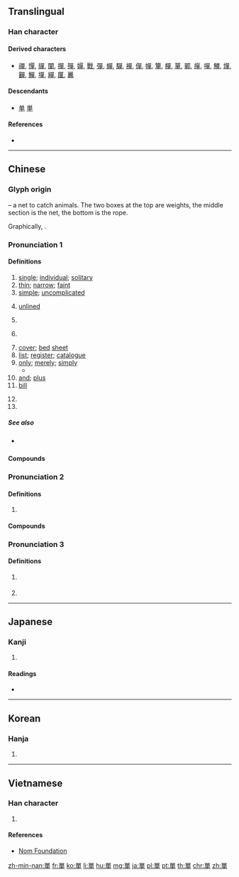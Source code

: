 {{character info/new}}
{{also|单|単}}
==Translingual==
{{Han simplified forms|單|単|单}}

===Han character===
{{Han char|rn=30|rad=口|as=09|sn=12|four=66506|canj=RRWJ|ids=⿱吅⿻日十}}

====Derived characters====
* [[禪]], [[憚]], [[貚]], [[闡]], [[撣]], [[殫]], [[嬋]], [[戰]], [[彈]], [[蟬]], [[驒]], [[襌]], [[僤]], [[幝]], [[簞]], [[樿]], [[蕇]], [[鄲]], [[癉]], [[嘽]], [[觶]], [[燀]], [[奲]], [[鱓]], [[墠]], [[繟]], [[匰]], [[鼉]]

====Descendants====
* [[单]] [[単]]

====References====
* {{Han ref|kx=0200.250|dkj=03993|dj=0422.090|hdz=10654.060|uh=55AE|ud=21934|bh=B3E6|bd=46054}}

----

==Chinese==
{{zh-forms|s=单}}

===Glyph origin===
{{Han etyl}}
{{liushu|p}} – a net to catch animals. The two boxes at the top are weights, the middle section is the net, the bottom is the rope.

Graphically, {{Han compound|吅|𠦆}}.

===Pronunciation 1===
{{zh-pron
|m=dān
|c=daan1
|h=pfs=tân
|md=dăng
|mn=toaⁿ/tan
|mn_note=toaⁿ - vernacular; tan - literary
|mn-t=duan1
|w=1te
|mc=1
|oc=2,1
|ma=Zh-dan.ogg
|cat=a,n,adv,cls,pn
}}

====Definitions====
{{zh-hanzi}}

# [[single]]; [[individual]]; [[solitary]]
# [[thin]]; [[narrow]]; [[faint]]
# [[simple]]; [[uncomplicated]]
# {{lb|zh|of clothes}} [[unlined]]
# {{lb|zh|mathematics}} {{zh-short|單數|[[odd]]}}
# {{lb|zh|linguistics}} {{zh-short|單數|[[singular]]}}
# [[cover]]; [[bed]] [[sheet]]
# [[list]]; [[register]]; [[catalogue]]
# [[only]]; [[merely]]; [[simply]]
#* {{zh-x|ref='''1925''', {{w2|zh|魯迅|魯迅}}, {{w2|zh|s:論「他媽的！」|論「他媽的！」}}|別 的 國度 裏 怎樣，我 不 知道。單 知道 ^諾威人 Hamsun 有 一 本 小說 叫《^飢餓》，粗野 的 口吻 是 很多 的，但 我 並不 見 這 一 類 話。|I don't know what it's like in other countries. I '''only''' know that a Norwegian [named] Hamsun has [written] a novel called ''{{w|Hunger (Hamsun novel)|Hunger}}'' [in which] vulgar speech is plenty, but I have by no means seen this kind of thing [referring to {{l|zh|他媽的}}].}}
# [[and]]; [[plus]]
# [[bill]] {{zh-mw|c:張}}
#: {{zh-l|埋單}}
# {{zh-classifier|[[case]]s, [[deal]]s and [[business]]es}}
# {{surname|lang=zh}}

=====See also=====
* {{sense|only}} {{zh-l|只}}

====Compounds====
{{zh-der|單身|單車|唔單至|單弦拉戲|單淘汰|單鉤|單露|單名|單拍子|孤單|單面山|單色瓷|單位|單弦說唱|單幹|單行犯|存單|單務契約|單一預算|單價|單主寄生|保單|單口相聲|單人獨馬|單帳|單號|單位價格|單哨|單個兒|單格臨書|單傳|單鵠寡鳧|單間|單掉兒|單人房|形單影隻|單元劇|單眉細眼|傳單|單弱|單循環賽|單獨|單眼相機|單一市場|單向天線|單項|單行路|單賣|單峰駱駝|傷單|單提|估價單|單刀直入|仿單|單季稻|單醪|單花植物|單音奏法|單挑|匹馬單鎗|單位詞|單項式|單單|影隻形單|估單|單則|失單|單弦|單向|單調|單衫百結|單一神教|單記投票|單一稅率|丁單|單軌|單方面|單跪|單打|單辭|單倍體|單皮鼓|單季田|單刀破槍|單性花|單簧管|形隻影單|形單影支|形單影單|單部句|單眉|單親家庭|單幫|單飛|七單|單向道|單癱|單火輪|單行|單獨行為|單徠|單寧|帳單|單牌|單元|單日|工作單|單行本|單夫隻婦|匹馬單槍|單槓|四聯單|單丁|單說|單純林|單醣|單句對|交易單位|夾單|宣傳單|單褂|住宅單元|孤形單影|單衣|單刀會|單人床|單衾|單一稅|單戀|單利|單一|單養養殖|單打獨鬥|天文單位|單吐|單方|不單|單憑|名單|單思病|單騎|三聯單|單步|報單|單句|單門|單相思|單元音|單調平凡|單字|單婚制|單體字|單馬|單食性|單韻母|單音語|單音詞|單音程|單車旅行|單被花|單行道|單行線|單行法|單薄|單色|單線領導|單線進行|單線|單絲羅|單絲不線|單純詞|單純|單程|單眼皮|單法貨制|單機作業|單板|單月|單斜脊|單斜層|單數|單擺|單據|單撒手兒|單拼法|單打一|單扉|單徑|單式教學|單幹戶|單寒|單孢子|單則是|單利法|單刀赴會|單位郵票|單人車賽|儲存單位|分單|單擋|單詞|單選|單刀|單注著|化驗單|單張匯票|單程票|保險單|單子|單相|單身貴族|單科大學|勢單力薄|單槍匹馬|包單|單式預算|單行法規|價單|借單|單家|單身漢|單寧酸|床單|知單|棧單|榜單|控制單元|掛單|標單|水單|戲單|提貨單|成績單|油單|批單|方單|戲碼單|田單|禮單|支單|稅單|禍不單行|發單|憑單|提單|易知由單|照單全收|眉單|款單|白板單吊|清單|臥單|鐵臥單|訂貨單|菜單|糧單|簡單|食單|簡單機械|被單|通知單|聯單|罰單|節目單|黑名單|買單|簡單明瞭|訂單|落單|走單幫|頭腦簡單|紅單子|衾單|簽單|隻手單拳|闌單|開單|驗貨單|藍單|領單|請購單|跑單幫|記憶單元}}

===Pronunciation 2===
{{zh-pron
|m=chán
|c=sin4
|md=sièng
|mn=siân
|mn-t=siêng5/siang5
|w=3zoe
|dial=n
|mc=2
|oc=1,2
|cat=pn
}}

====Definitions====
{{zh-hanzi}}

# {{zh-only|單于}}

====Compounds====
{{zh-der|fold=1|大單于|單于}}

===Pronunciation 3===
{{zh-pron
|m=Shàn
|c=sin6
|md=siêng
|mn=qz,xm,zz:Siān
|dial=n
|mc=3+4
|oc=n,3+4
|cat=a,pn
}}

====Definitions====
{{zh-hanzi}}

# {{zh-div|縣}} {{w|Shan County}} {{gloss|county in [[Shandong]]}}
# {{surname|lang=zh}}

----

==Japanese==
{{ja-kanji forms|単|單}}

===Kanji===
{{ja-kanji|grade=|rs=口09|style=ky|shin=単}}

# {{defn|lang=ja|sort=口09}}

====Readings====
* {{ja-readings|goon=[[たん]] (tan), [[ぜん]] (zen)|kanon=[[たん]] (tan), [[せん]] (sen)|kun=[[ひとえ]] (hitoe)}}

----

==Korean==

===Hanja===
{{ko-hanja|hangeul=[[단]], [[선]]|rv=dan, seon|mr=tan, sŏn|y=tan, sen}}

# {{defn|lang=ko|sort=口09}}

----

==Vietnamese==

===Han character===
{{vi-hantu|[[đơn]], [[đan]], [[thiền]], [[truyên]]|rs=口09}}

# {{defn|lang=vi|sort=口09}}

====References====
* [http://nomfoundation.org/common/nom_details.php?codepoint=55ae&img=1 Nom Foundation]

[[zh-min-nan:單]]
[[fr:單]]
[[ko:單]]
[[li:單]]
[[hu:單]]
[[mg:單]]
[[ja:單]]
[[pl:單]]
[[pt:單]]
[[th:單]]
[[chr:單]]
[[zh:單]]